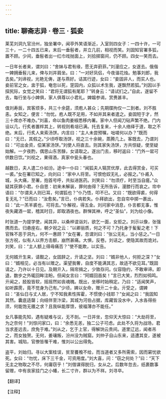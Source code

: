 ```yaml
---
---
---
```

title: 聊斋志异 · 卷三 · 狐妾
---

莱芜刘洞九官汾州，独坐署中，闻亭外笑语渐近，入室则四女子：一四十许，一可三十，一二十四五已来，末后一垂髫者，并立几前，相视而笑。刘固知官署多狐，置不顾。少间，垂髫者出一红巾戏抛面上，刘拾掷窗间，仍不顾。四女一笑而去。

一日年长者来，谓刘曰：“舍妹与君有缘，愿无弃葑菲。”刘漫应之，女遂去。俄偕一婢拥垂髫儿来，俾与刘并肩坐。曰：“一对好凤侣，今夜谐花烛。勉事刘郎，我去矣。”刘谛视，光艳无俦，遂与燕好。诘其行迹，女曰：“妾固非人，而实人也。妾前官之女，盅于狐，奄忽以死，窆园内，众狐以术生我，遂飘然若狐。”刘因以手探尻际，女觉之笑曰：“君将无谓狐有尾耶？”转身云：“请试扪之。”自此，遂留不去，每行坐与小婢俱，家人俱尊以小君礼。婢媪参谒，赏赉甚丰。

值刘寿辰，宾客烦多，共三十余筵，须庖人甚众；先期牒拘仅一二到者。刘不胜恚。女知之，便言：“勿忧。庖人既不足用，不如并其来者遣之。妾固短于才，然三十席亦不难办。”刘喜，命以鱼肉姜椒悉移内署。家中人但闻刀砧声繁不绝。门内设以几，行炙者置柈其上，转视则肴俎已满。托去复来，十余人络绎于道，取之不绝。末后，行炙人来索汤饼。内言曰：“主人未尝预嘱，咄嗟何以办？”既而曰：“无已，其假之。”少顷呼取汤饼，视之三十余碗，蒸腾几上。客既去，乃谓刘曰：“可出金资，偿某家汤饼。”刘使人将直去。则其家失汤饼，方共惊疑，使至疑始解。一夕夜酌，偶思山东苦醁，女请取之。遂出门去，移时返曰：“门外一罂可供数日饮。”刘视之，果得酒，真家中瓮头春也。

越数日，夫人遣二仆如汾。途中一仆曰：“闻狐夫人犒赏优厚，此去得赏金，可买一裘。”女在署已知之，向刘曰：“家中人将至。可恨伧奴无礼，必报之。”仆甫入城，头大痛，至署，抱首号呼，共拟进医药。刘笑曰：“勿须疗，时至当自瘥。”众疑其获罪小君。仆自思：初来未解装，罪何由得？无所告诉，漫膝行而哀之。帘中语曰：“尔谓夫人则已耳，何谓狐也？”仆乃悟，叩不已。又曰：“既欲得裘，何得复无礼？”已而曰：“汝愈矣。”言已，仆病若失。仆拜欲出，忽自帘中掷一裹出，曰：“此一羔羊裘也，可将去。”仆解视，得五金。刘问家中消息，仆言都无事，惟夜失藏酒一罂，稽其时日，即取酒夜也。群惮其神，呼之“圣仙”，刘为绘小像。

时张道一为提学使，闻其异，以桑梓谊诣刘，欲乞一面，女拒之。刘示以像，张强携而去。归悬座右，朝夕祝之云：“以卿丽质，何之不可？乃托身于髪髪之老！下官殊不恶于洞九，何不一惠顾？”女在署，忽谓刘曰：“张公无礼，当小惩之。”一日张方祝，似有人以界方击额，崩然甚痛。大惧，反卷。刘诘之，使隐其故而诡对。刘笑，曰：“主人额上得毋痛否？”使不能欺，以实告。

无何婿亓生来，请觐之，女固辞之，亓请之坚。刘曰：“婿非他人，何拒之深？”女曰：“婿相见，必当有以赠之。渠望我奢，自度不能满其志，故适不欲见耳。”既固请之，乃许以十日见。及期亓入，隔帘揖之，少致存问。仪容隐约，不敢审谛。即退，数步之外辄回眸注盼。但闻女言曰：“阿婿回首矣！”言已大笑，烈烈如鸮鸣。亓闻之，胫股皆软，摇摇然如丧魂魄。既出，坐移时始稍定。乃曰：“适闻笑声，如听霹雳，竟不觉身为己有。”少顷，婢以女命，赠亓二十金。亓受之，谓婢曰：“圣仙日与丈人居，宁不知我素性挥霍，不惯使小钱耶？”女闻之曰：“我固知其然。囊底适罄；向结伴至汴梁，其城为河伯占据，库藏皆没水中，入水各得些须，何能饱无餍之求？且我纵能厚馈，彼福薄亦不能任。”

女凡事能先知，遇有疑难与议，无不剖。一日并坐，忽仰天大惊曰：“大劫将至，为之奈何！”刘惊问家口，曰：“余悉无恙，独二公子可虑。此处不久将为战场，君当求差远去，庶免于难。”刘从之，乞于上官，得解饷云贵间。道里辽远，闻者吊之，而女独贺。无何，姜瓖叛，汾州没为贼窟。刘仲子自山东来，适遭其变，遂被其害。城陷，官僚皆罹干难，惟刘以公出得免。

盗平，刘始归。寻以大案桂误，贫至饔飧不给，而当道者又多所需索，因而窘忧欲死。女曰：“勿忧，床下三千金，可资用度。”刘大喜，问：“窃之何处？”曰：“天下无主之物取之不尽，何庸窃乎！”刘借谋得脱归，女从之。后数年忽去，纸裹数事留赠，中有丧家挂门之小幡，长二寸许，群以为不祥。刘寻卒。

【翻译】

【注释】

